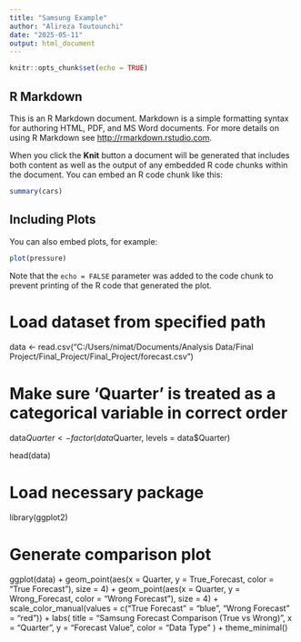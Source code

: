 ```yaml
---
title: "Samsung Example"
author: "Alireza Toutounchi"
date: "2025-05-11"
output: html_document
---
```


```r
knitr::opts_chunk$set(echo = TRUE)
```

## R Markdown

This is an R Markdown document. Markdown is a simple formatting syntax for authoring HTML, PDF, and MS Word documents. For more details on using R Markdown see <http://rmarkdown.rstudio.com>.

When you click the **Knit** button a document will be generated that includes both content as well as the output of any embedded R code chunks within the document. You can embed an R code chunk like this:

```r
summary(cars)
```

## Including Plots

You can also embed plots, for example:

```r
plot(pressure)
```

Note that the `echo = FALSE` parameter was added to the code chunk to prevent printing of the R code that generated the plot.

# Load dataset from specified path
data <- read.csv("C:/Users/nimat/Documents/Analysis Data/Final Project/Final_Project/Final_Project/forecast.csv")

# Make sure 'Quarter' is treated as a categorical variable in correct order
data$Quarter <- factor(data$Quarter, levels = data$Quarter)

head(data)

# Load necessary package
library(ggplot2)

# Generate comparison plot
ggplot(data) +
  geom_point(aes(x = Quarter, y = True_Forecast, color = "True Forecast"), size = 4) +
  geom_point(aes(x = Quarter, y = Wrong_Forecast, color = "Wrong Forecast"), size = 4) +
  scale_color_manual(values = c("True Forecast" = "blue", "Wrong Forecast" = "red")) +
  labs(
    title = "Samsung Forecast Comparison (True vs Wrong)",
    x = "Quarter",
    y = "Forecast Value",
    color = "Data Type"
  ) +
  theme_minimal()


